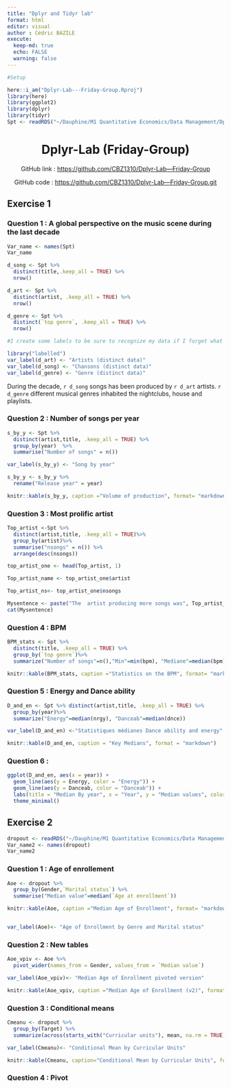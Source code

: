 ```yaml
---
title: "Dplyr and Tidyr lab"
format: html
editor: visual
author : Cédric BAZILE
execute: 
  keep-md: true
  echo: FALSE
  warning: false
---
```


```r
#Setup

here::i_am("Dplyr-Lab---Friday-Group.Rproj")
library(here)
library(ggplot2)
library(dplyr)
library(tidyr)
Spt <- readRDS("~/Dauphine/M1 Quantitative Economics/Data Management/Dplyr-Lab---Friday-Group/top-spotify-songs-from-20102019-by-year.Rds")
```

<center>

# Dplyr-Lab (Friday-Group)

</center>

<center>

GitHub link : <https://github.com/CBZ1310/Dplyr-Lab—Friday-Group>

GitHub code : <https://github.com/CBZ1310/Dplyr-Lab—Friday-Group.git>

</center>

## Exercise 1

### Question 1 : A global perspective on the music scene during the last decade

```r
Var_name <- names(Spt)
Var_name

```

```r
d_song <- Spt %>% 
  distinct(title,.keep_all = TRUE) %>% 
  nrow()

d_art <- Spt %>% 
  distinct(artist, .keep_all = TRUE) %>% 
  nrow()

d_genre <- Spt %>% 
  distinct(`top genre`, .keep_all = TRUE) %>% 
  nrow()


```

```r
#I create some labels to be sure to recognize my data if I forget what it is

library("labelled")
var_label(d_art) <- "Artists (distinct data)"
var_label(d_song) <- "Chansons (distinct data)"
var_label(d_genre) <- "Genre (distinct data)"


```

During the decade, `r d_song` songs has been produced by `r d_art` artists. `r d_genre` different musical genres inhabited the nightclubs, house and playlists.

### Question 2 : Number of songs per year

```r
s_by_y <- Spt %>% 
  distinct(artist,title, .keep_all = TRUE) %>% 
  group_by(year)  %>% 
  summarise("Number of songs" = n())

var_label(s_by_y) <- "Song by year"

s_by_y <- s_by_y %>% 
  rename("Release year" = year)

knitr::kable(s_by_y, caption ="Volume of production", format= "markdown")
```

### Question 3 : Most prolific artist

```r
Top_artist <-Spt %>%
  distinct(artist,title, .keep_all = TRUE)%>% 
  group_by(artist)%>% 
  summarise("nsongs" = n()) %>% 
  arrange(desc(nsongs))

top_artist_one <- head(Top_artist, 1)

Top_artist_name <- top_artist_one$artist

Top_artist_ns<- top_artist_one$nsongs

Mysentence <- paste("The  artist producing more songs was", Top_artist_name, "with ", Top_artist_ns, "songs")
cat(Mysentence)
```

### Question 4 : BPM

```r
BPM_stats <- Spt %>% 
  distinct(title, .keep_all = TRUE) %>% 
  group_by(`top genre`)%>% 
  summarize("Number of songs"=n(),"Min"=min(bpm), "Mediane"=median(bpm), "Moyenne"=mean(bpm), "Max"=max(bpm), "Sd in percentage"=(sd(bpm)/mean(bpm)))

knitr::kable(BPM_stats, caption ="Statistics on the BPM", format= "markdown")
```

### Question 5 : Energy and Dance ability

```r
D_and_en <- Spt %>% distinct(artist,title, .keep_all = TRUE) %>% 
  group_by(year)%>% 
  summarize("Energy"=median(nrgy), "Danceab"=median(dnce))

var_label(D_and_en) <-"Statistiques médianes Dance ability and energy"

knitr::kable(D_and_en, caption = "Key Medians", format = "markdown")


```

### Question 6 :

```r
ggplot(D_and_en, aes(x = year)) +
  geom_line(aes(y = Energy, color = "Energy")) +
  geom_line(aes(y = Danceab, color = "Danceab")) +
  labs(title = "Median By year", x = "Year", y = "Median values", color ="Studied values") +
  theme_minimal()
```

## Exercise 2

```r
dropout <- readRDS("~/Dauphine/M1 Quantitative Economics/Data Management/Dplyr-Lab---Friday-Group/dropout.Rds")
Var_name2 <- names(dropout)
Var_name2
```

### Question 1 : Age of enrollement

```r
Aoe <- dropout %>% 
  group_by(Gender,`Marital status`) %>% 
  summarise("Median value"=median(`Age at enrollment`))

knitr::kable(Aoe, caption ="Median Age of Enrollment", format= "markdown")


var_label(Aoe)<- "Age of Enrollment by Genre and Marital status"
```

### Question 2 : New tables

```r
Aoe_vpiv <- Aoe %>% 
  pivot_wider(names_from = Gender, values_from = `Median value`)

var_label(Aoe_vpiv)<- "Median Age of Enrollment pivoted version"

knitr::kable(Aoe_vpiv, caption ="Median Age of Enrollment (v2)", format= "markdown")
```

### Question 3 : Conditional means

```r
Cmeanu <- dropout %>% 
  group_by(Target) %>% 
  summarize(across(starts_with("Curricular units"), mean, na.rm = TRUE))

var_label(Cmeanu)<- "Conditional Mean by Curricular Units"

knitr::kable(Cmeanu, caption="Conditional Mean by Curricular Units", format="markdown")
```

### Question 4 : Pivot
